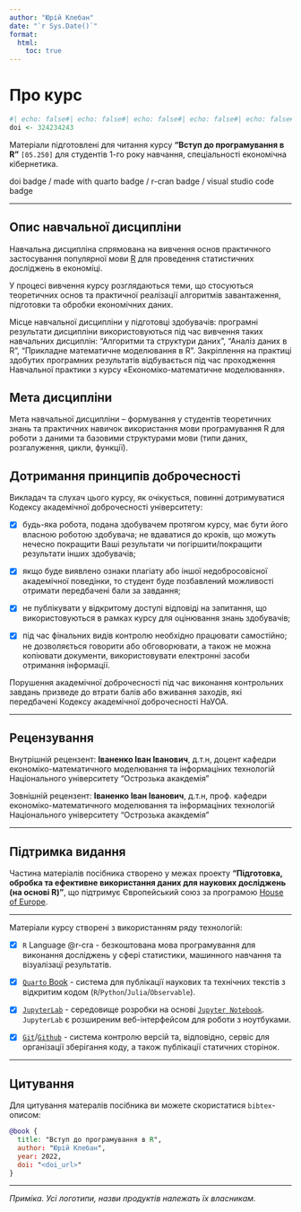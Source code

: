 ```yaml
---
author: "Юрій Клебан"
date: "`r Sys.Date()`"
format:
  html:
    toc: true
---
```


# Про курс {.unnumbered}

```r
#| echo: false#| echo: false#| echo: false#| echo: false#| echo: false#| echo: false
doi <- 324234243
```

Матеріали підготовлені для читання курсу **"Вступ до програмування в R"** `[05.250]` для студентів 1-го року навчання, спеціальності економічна кібернетика.

doi badge / made with quarto badge / r-cran badge / visual studio code badge

---

## Опис навчальної дисципліни

Навчальна дисципліна спрямована на вивчення основ практичного застосування популярної мови [R](@r-cran) для проведення статистичних досліджень в економіці.

У процесі вивчення курсу розглядаються теми, що стосуються теоретичних основ та практичної реалізації алгоритмів завантаження, підготовки та обробки економічних даних.

Місце навчальної дисципліни у підготовці здобувачів: програмні результати дисципліни використовуються під час вивчення таких навчальних дисциплін: "Алгоритми та структури даних", "Аналіз даних в R", "Прикладне математичне моделювання в R". Закріплення на практиці здобутих програмних результатів відбувається під час проходження Навчальної практики з курсу «Економіко-математичне моделювання».


## Мета дисципліни

Мета навчальної дисципліни – формування у студентів теоретичних знань та практичних навичок використання мови програмування R для роботи з даними та базовими структурами мови (типи даних, розгалуження, цикли, функції).

## Дотримання принципів доброчесності

Викладач та слухач цього курсу, як очікується, повинні дотримуватися Кодексу академічної доброчесності університету:

-   [x] будь-яка робота, подана здобувачем протягом курсу, має бути його власною роботою здобувача; не вдаватися до кроків, що можуть нечесно покращити Ваші результати чи погіршити/покращити результати інших здобувачів;

-   [x] якщо буде виявлено ознаки плагіату або іншої недобросовісної академічної поведінки, то студент буде позбавлений можливості отримати передбачені бали за завдання;

-   [x] не публікувати у відкритому доступі відповіді на запитання, що використовуються в рамках курсу для оцінювання знань здобувачів;

-   [x] під час фінальних видів контролю необхідно працювати самостійно; не дозволяється говорити або обговорювати, а також не можна копіювати документи, використовувати електронні засоби отримання інформації.

Порушення академічної доброчесності під час виконання контрольних завдань призведе до втрати балів або вживання заходів, які передбачені Кодексу академічної доброчесності НаУОА.

---

## Рецензування

Внутрішній рецензент:
**Іваненко Іван Іванович**, д.т.н, доцент кафедри економіко-математичного моделювання та інформаціних технологій Національного університету "Острозька акакдемія"

Зовнішній рецензент:
**Іваненко Іван Іванович**, д.т.н, проф. кафедри економіко-математичного моделювання та інформаціних технологій Національного університету "Острозька акакдемія"

---

## Підтримка видання

Частина матеріалів посібника створено у межах проекту <strong>"Підготовка, обробка та ефективне використання даних для наукових досліджень (на основі R)"</strong>, що підтримує Європейський союз за програмою [House of Europe](https://houseofeurope.org.ua/).

---

::: {.callout-note appearance="simple"}
Матеріали курсу створені з використанням ряду технологій:

-   [x] `R` Language @r-cra - безкоштована мова програмування для виконання досліджень у сфері статистики, машинного навчання та візуалізацї результатів.

-   [x] [`Quarto` Book](@quarto) - система для публікації наукових та технічних текстів з відкритим кодом (`R`/`Python`/`Julia`/`Observable`).

-   [x] [`JupyterLab`](@jupyter-lab) - середовище розробки на основі [`Jupyter Notebook`](https://jupyter.org/). `JupyterLab` є розширеним веб-інтерфейсом для роботи з ноутбуками.

-   [x] [`Git`](@git)/[`Github`](@github) - система контролю версій та, відповідно, сервіс для організації зберігання коду, а також публікації статичних сторінок.
:::

---

## Цитування

Для цитування матералів посібника ви можете скористатися `bibtex`-описом:

```bibtex
@book {
  title: "Вступ до програмування в R",
  author: "Юрій Клебан",
  year: 2022,
  doi: "<doi_url>"
}
```

---

*Приміка. Усі логотипи, назви продуктів належать їх власникам.*